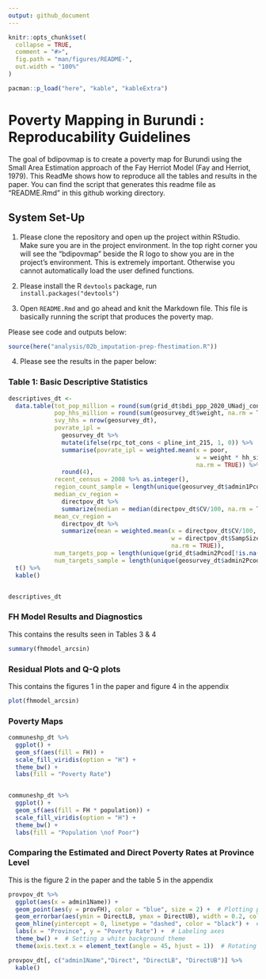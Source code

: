 ```yaml
---
output: github_document
---
```


<!-- README.md is generated from README.Rmd. Please edit that file -->

```r
knitr::opts_chunk$set(
  collapse = TRUE,
  comment = "#>",
  fig.path = "man/figures/README-",
  out.width = "100%"
)

pacman::p_load("here", "kable", "kableExtra")

```

# Poverty Mapping in Burundi : Reproducability Guidelines

<!-- badges: start -->
<!-- badges: end -->

The goal of bdipovmap is to create a poverty map for Burundi using the Small Area Estimation approach of the Fay Herriot Model (Fay and Herriot, 1979). This ReadMe shows how to reproduce all the tables and results in the paper. You can find the script that generates this readme file as "README.Rmd" in this github working directory. 

## System Set-Up
1)  Please clone the repository and open up the project within RStudio.
    Make sure you are in the project environment. In the top right corner
    you will see the "bdipovmap" beside the R logo to show you are in the
    project's environment. This is extremely important. Otherwise you 
    cannot automatically load the user defined functions. 

2)  Please install the R `devtools` package, run
    `install.packages("devtools")`

3) Open `README.Rmd` and go ahead and knit the Markdown file. This file is basically
running the script that produces the poverty map. 

Please see code and outputs below: 

```r

source(here("analysis/02b_imputation-prep-fhestimation.R"))


```


4) Please see the results in the paper below: 

### Table 1: Basic Descriptive Statistics
```r

descriptives_dt <- 
  data.table(tot_pop_million = round(sum(grid_dt$bdi_ppp_2020_UNadj_constrained, na.rm = TRUE)/1e6, 1),
             pop_hhs_million = round(sum(geosurvey_dt$weight, na.rm = TRUE)/1e6, 1),
             svy_hhs = nrow(geosurvey_dt),
             povrate_ipl = 
               geosurvey_dt %>%
               mutate(ifelse(rpc_tot_cons < pline_int_215, 1, 0)) %>%
               summarise(povrate_ipl = weighted.mean(x = poor,
                                                     w = weight * hh_size,
                                                     na.rm = TRUE)) %>%
               round(4),
             recent_census = 2008 %>% as.integer(),
             region_count_sample = length(unique(geosurvey_dt$admin1Pcod[!is.na(geosurvey_dt$admin1Pcod)])),
             median_cv_region = 
               directpov_dt %>%
               summarize(median = median(directpov_dt$CV/100, na.rm = TRUE)),
             mean_cv_region = 
               directpov_dt %>%
               summarize(mean = weighted.mean(x = directpov_dt$CV/100, 
                                              w = directpov_dt$SampSize,
                                              na.rm = TRUE)),
             num_targets_pop = length(unique(grid_dt$admin2Pcod[!is.na(grid_dt$admin2Pcod)])),
             num_targets_sample = length(unique(geosurvey_dt$admin2Pcod[!is.na(geosurvey_dt$admin2Pcod)]))) %>%
  t() %>%
  kable()


descriptives_dt

```

    
### FH Model Results and Diagnostics
This contains the results seen in Tables 3 & 4

```r

summary(fhmodel_arcsin)

```


### Residual Plots and Q-Q plots
This contains the figures 1 in the paper and figure 4 in the appendix


```r

plot(fhmodel_arcsin)

```




### Poverty Maps
```r

communeshp_dt %>%
  ggplot() +
  geom_sf(aes(fill = FH)) +
  scale_fill_viridis(option = "H") +
  theme_bw() +
  labs(fill = "Poverty Rate")


communeshp_dt %>%
  ggplot() +
  geom_sf(aes(fill = FH * population)) +
  scale_fill_viridis(option = "H") +
  theme_bw() +
  labs(fill = "Population \nof Poor")


```


### Comparing the Estimated and Direct Poverty Rates at Province Level
This is the figure 2 in the paper and the table 5 in the appendix

```r

provpov_dt %>%
  ggplot(aes(x = admin1Name)) +
  geom_point(aes(y = provFH), color = "blue", size = 2) +  # Plotting provFH
  geom_errorbar(aes(ymin = DirectLB, ymax = DirectUB), width = 0.2, color = "red") +  # Error bars for DirectLB and DirectUB
  geom_hline(yintercept = 0, linetype = "dashed", color = "black") +  # Adding a horizontal line at y = 0
  labs(x = "Province", y = "Poverty Rate") +  # Labeling axes
  theme_bw() +  # Setting a white background theme
  theme(axis.text.x = element_text(angle = 45, hjust = 1))  # Rotating x-axis labels for better readability

provpov_dt[, c("admin1Name","Direct", "DirectLB", "DirectUB")] %>%
  kable()
```






























